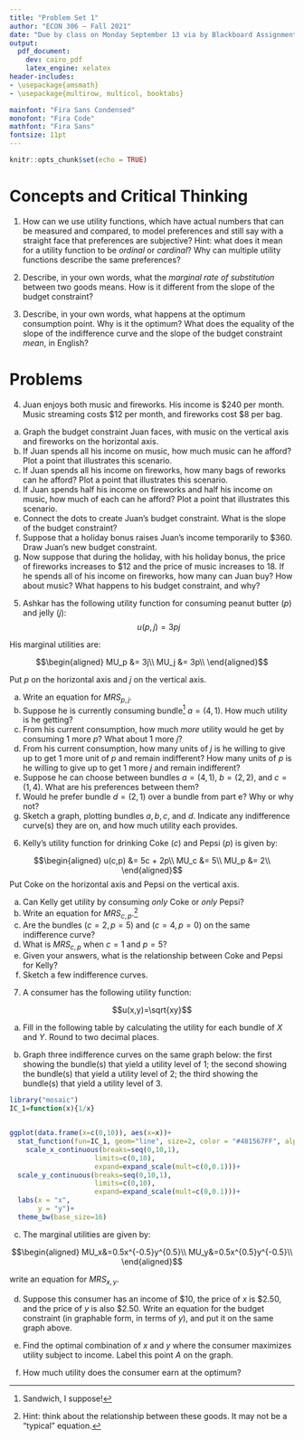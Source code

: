 ```yaml
---
title: "Problem Set 1"
author: "ECON 306 — Fall 2021"
date: "Due by class on Monday September 13 via by Blackboard Assignments"
output:
  pdf_document:
    dev: cairo_pdf
    latex_engine: xelatex
header-includes:
- \usepackage{amsmath}
- \usepackage{multirow, multicol, booktabs}

mainfont: "Fira Sans Condensed"
monofont: "Fira Code"
mathfont: "Fira Sans"
fontsize: 11pt
---
```


```r
knitr::opts_chunk$set(echo = TRUE)
```

# Concepts and Critical Thinking

1. How can we use utility functions, which have actual numbers that can be measured and compared, to model preferences and still say with a straight face that preferences are subjective? Hint: what does it mean for a utility function to be *ordinal* or *cardinal*? Why can multiple utility functions describe the same preferences?

\vspace{2in}

2. Describe, in your own words, what the *marginal rate of substitution* between two goods means. How is it different from the slope of the budget constraint? 

\clearpage

3. Describe, in your own words, what happens at the optimum consumption point. Why is it the optimum? What does the equality of the slope of the indifference curve and the slope of the budget constraint *mean*, in English?

\clearpage 

# Problems

4. Juan enjoys both music and fireworks. His income is $240 per month. Music streaming costs $12 per month, and fireworks cost $8 per bag.

a. Graph the budget constraint Juan faces, with music on the vertical axis and fireworks on the horizontal axis.
b. If Juan spends all his income on music, how much music can he afford? Plot a point that illustrates this scenario.
c. If Juan spends all his income on fireworks, how many bags of  reworks can he afford? Plot a point that illustrates this scenario.
d. If Juan spends half his income on fireworks and half his income on music, how much of each can he afford? Plot a point that illustrates this scenario.
e. Connect the dots to create Juan's budget constraint. What is the slope of the budget constraint?
f. Suppose that a holiday bonus raises Juan's income temporarily to $360. Draw Juan's new budget constraint.
g. Now suppose that during the holiday, with his holiday bonus, the price of fireworks increases to $12 and the price of music increases to 18. If he spends all of his income on fireworks, how many can Juan buy?  How about music? What happens to his budget constraint, and why?

\clearpage 

5. Ashkar has the following utility function for consuming peanut butter $(p)$ and jelly $(j)$: 
$$u(p,j) = 3pj$$

His marginal utilities are:

$$\begin{aligned}
MU_p &= 3j\\
MU_j &= 3p\\
\end{aligned}$$

Put $p$ on the horizontal axis and $j$ on the vertical axis.

a. Write an equation for $MRS_{p,j}$.
b. Suppose he is currently consuming bundle^[Sandwich, I suppose!] $a = (4,1)$. How much utility is he getting?
c. From his current consumption, how much *more* utility would he get by consuming 1 more $p$? What about 1 more $j$?
d. From his current consumption, how many units of $j$ is he willing to give up to get 1 more unit of $p$ and remain indifferent? How many units of $p$ is he willing to give up to get 1 more $j$ and remain indifferent?
e. Suppose he can choose between bundles $a = (4,1)$, $b=(2,2)$, and $c=(1,4)$. What are his preferences between them?
f. Would he prefer bundle $d = (2,1)$ over a bundle from part e? Why or why not?
g. Sketch a graph, plotting bundles $a, b, c$, and $d$. Indicate any indifference curve(s) they are on, and how much utility each provides.


\clearpage

6. Kelly's utility function for drinking Coke ($c$) and Pepsi ($p$) is given by:

$$\begin{aligned}
	u(c,p) &= 5c + 2p\\
	MU_c &= 5\\
	MU_p &= 2\\
\end{aligned}$$
Put Coke on the horizontal axis and Pepsi on the vertical axis. 

a. Can Kelly get utility by consuming *only* Coke or *only* Pepsi?
b. Write an equation for $MRS_{c,p}$.^[Hint: think about the relationship between these goods. It may not be a "typical" equation.]
c. Are the bundles $(c=2, p=5)$ and $(c=4,p=0)$ on the same indifference curve?
d. What is $MRS_{c,p}$ when $c=1$ and $p=5$?
e. Given your answers, what is the relationship between Coke and Pepsi for Kelly?
f. Sketch a few indifference curves.

\clearpage

7. A consumer has the following utility function:

$$u(x,y)=\sqrt{xy}$$

a. Fill in the following table by calculating the utility for each bundle of $X$ and $Y$. Round to two decimal places.

\begin{table}[h!]
		\centering 
		\begin{tabular}{rrrrrrrrrrr}
		& \multicolumn{7}{c}{$Y$}\\
		\parbox[t]{2mm}{\multirow{7}{*}{$X$}} &  & 0 & & 1 & & 2 & & 3 & & \\ \toprule 
		& 0 &  & & & & & & &  \\
		
		& 1 &  & & & & & & &  \\ 
		
		& 2 &  & & & & & & & \\
		
		& 3 &  & & & & & & &  \\ \bottomrule 
		\end{tabular}
\end{table}


b. Graph three indifference curves on the same graph below: the first showing the bundle(s) that yield a utility level of 1; the second showing the bundle(s) that yield a utility level of 2; the third showing the bundle(s) that yield a utility level of 3.

```r
library("mosaic")
IC_1=function(x){1/x}


ggplot(data.frame(x=c(0,10)), aes(x=x))+
  stat_function(fun=IC_1, geom="line", size=2, color = "#481567FF", alpha=0)+
    scale_x_continuous(breaks=seq(0,10,1),
                     limits=c(0,10),
                     expand=expand_scale(mult=c(0,0.1)))+
  scale_y_continuous(breaks=seq(0,10,1),
                     limits=c(0,10),
                     expand=expand_scale(mult=c(0,0.1)))+
  labs(x = "x",
       y = "y")+
  theme_bw(base_size=16)
```

\clearpage

c. The marginal utilities are given by: 

$$\begin{aligned}
MU_x&=0.5x^{-0.5}y^{0.5}\\
MU_y&=0.5x^{0.5}y^{-0.5}\\
\end{aligned}$$

write an equation for $MRS_{x,y}$. 

d. Suppose this consumer has an income of $10, the price of $x$ is $2.50, and the price of $y$ is also $2.50. Write an equation for the budget constraint (in graphable form, in terms of $y$), and put it on the same graph above.

e. Find the optimal combination of $x$ and $y$ where the consumer maximizes utility subject to income. Label this point $A$ on the graph.

f. How much utility does the consumer earn at the optimum?